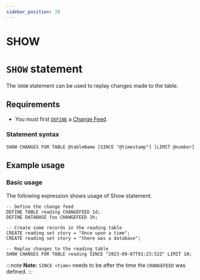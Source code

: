 ```yaml
---
sidebar_position: 20
---
```


# SHOW

# `SHOW` statement

The `SHOW` statement can be used to replay changes made to the table.

## Requirements
- You must first [`DEFINE`](/docs/surrealql/statements/define/table#example-usage) a [Change Feed](https://surrealdb.com/cf).

### Statement syntax

```surql title="SurrealQL Syntax"
SHOW CHANGES FOR TABLE @tableName [SINCE "@timestamp"] [LIMIT @number]
```

## Example usage
### Basic usage

The following expression shows usage of Show statement.

```surql
-- Define the change feed
DEFINE TABLE reading CHANGEFEED 1d;
DEFINE DATABASE foo CHANGEFEED 1h;

-- Create some records in the reading table
CREATE reading set story = "Once upon a time";
CREATE reading set story = "there was a database";

-- Replay changes to the reading table
SHOW CHANGES FOR TABLE reading SINCE "2023-09-07T01:23:52Z" LIMIT 10;
```

:::note
__Note:__ `SINCE <time>` needs to be after the time the `CHANGEFEED` was defined.
:::